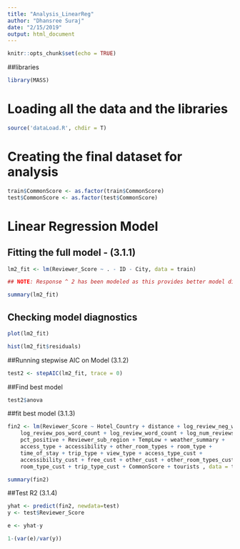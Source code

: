 ```yaml
---
title: "Analysis_LinearReg"
author: "Dhansree Suraj"
date: "2/15/2019"
output: html_document
---
```


```r
knitr::opts_chunk$set(echo = TRUE)
```

##libraries
```r
library(MASS)
```

# Loading all the data and the libraries
```r

source('dataLoad.R', chdir = T)

```


# Creating the final dataset for analysis
```r


train$CommonScore <- as.factor(train$CommonScore)
test$CommonScore <- as.factor(test$CommonScore)

```


# Linear Regression Model

## Fitting the full model - (3.1.1)
```r
lm2_fit <- lm(Reviewer_Score ~ . - ID - City, data = train)

## NOTE: Response ^ 2 has been modeled as this provides better model diagnostics

summary(lm2_fit)

```


## Checking model diagnostics
```r
plot(lm2_fit)

hist(lm2_fit$residuals)
```



##Running stepwise AIC on Model (3.1.2)
```r
test2 <- stepAIC(lm2_fit, trace = 0)
```

##Find best model
```r
test2$anova
```

##fit best model (3.1.3)
```r
fin2 <- lm(Reviewer_Score ~ Hotel_Country + distance + log_review_neg_word_count + 
    log_review_pos_word_count + log_review_word_count + log_num_reviews_given + 
    pct_positive + Reviewer_sub_region + TempLow + weather_summary + 
    access_type + accessibility + other_room_types + room_type + 
    time_of_stay + trip_type + view_type + access_type_cust + 
    accessibility_cust + free_cust + other_cust + other_room_types_cust + 
    room_type_cust + trip_type_cust + CommonScore + tourists , data = train)

summary(fin2)
```

##Test R2 (3.1.4)
```r
yhat <- predict(fin2, newdata=test)
y <- test$Reviewer_Score

e <- yhat-y

1-(var(e)/var(y))
```

